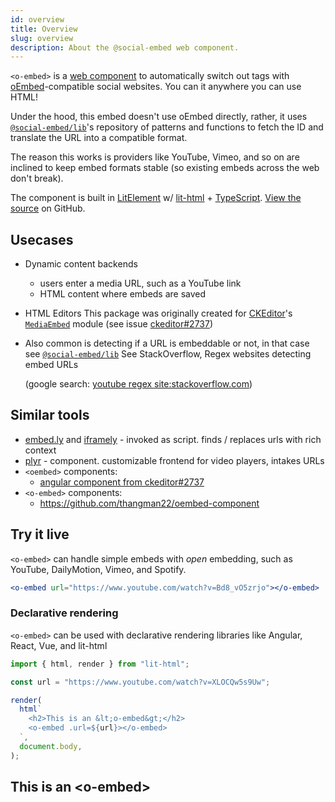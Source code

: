```yaml
---
id: overview
title: Overview
slug: overview
description: About the @social-embed web component.
---
```


`<o-embed>` is a [web component] to automatically switch out tags with
[oEmbed]-compatible social websites. You can it anywhere you can use HTML!

Under the hood, this embed doesn't use oEmbed directly, rather, it uses [`@social-embed/lib`]'s
repository of patterns and functions to fetch the ID and translate the URL into a compatible format.

The reason this works is providers like YouTube, Vimeo, and so on are inclined to keep embed
formats stable (so existing embeds across the web don't break).

The component is built in [LitElement] w/ [lit-html] + [TypeScript]. [View the source](https://github.com/social-embed/social-embed/tree/master/packages/wc) on GitHub.

[web component]: https://developer.mozilla.org/en-US/docs/Web/Web_Components
[oembed]: https://oembed.com/
[litelement]: https://lit-element.polymer-project.org/
[lit-html]: https://lit-html.polymer-project.org/
[typescript]: https://www.typescriptlang.org/

## Usecases

- Dynamic content backends
  - users enter a media URL, such as a YouTube link
  - HTML content where embeds are saved
- HTML Editors
  This package was originally created for [CKEditor]'s [`MediaEmbed`] module (see issue [ckeditor#2737])
- Also common is detecting if a URL is embeddable or not, in that case see [`@social-embed/lib`]
  See StackOverflow, Regex websites detecting embed URLs

  (google search: [youtube regex site:stackoverflow.com])

[youtube regex site:stackoverflow.com]: https://www.google.com/search?q=youtube+regex+site%3Astackoverflow.com
[`mediaembed`]: https://ckeditor.com/docs/ckeditor5/latest/features/media-embed.html
[ckeditor#2737]: https://github.com/ckeditor/ckeditor5/issues/2737
[ckeditor]: https://github.com/ckeditor/ckeditor5/issues/2737
[`@social-embed/lib`]: ../lib/overview.mdx

## Similar tools

- [embed.ly](https://embed.ly/) and [iframely](https://iframely.com/) - invoked as script. finds / replaces urls with rich context
- [plyr](https://plyr.io/) - component. customizable frontend for video players, intakes URLs
- `<oembed>` components:
  - [angular component from ckeditor#2737](https://github.com/ckeditor/ckeditor5/issues/2737#issuecomment-471326090)
- `<o-embed>` components:
  - https://github.com/thangman22/oembed-component

## Try it live

`<o-embed>` can handle simple embeds with _open_ embedding, such as YouTube, DailyMotion,
Vimeo, and Spotify.

```jsx live
<o-embed url="https://www.youtube.com/watch?v=Bd8_vO5zrjo"></o-embed>
```

### Declarative rendering

`<o-embed>` can be used with declarative rendering libraries like Angular, React, Vue, and lit-html

```js
import { html, render } from "lit-html";

const url = "https://www.youtube.com/watch?v=XLOCQw5s9Uw";

render(
  html`
    <h2>This is an &lt;o-embed&gt;</h2>
    <o-embed .url=${url}></o-embed>
  `,
  document.body,
);
```

<h2>This is an &lt;o-embed&gt;</h2>
<o-embed url="https://www.youtube.com/watch?v=XLOCQw5s9Uw"></o-embed>
